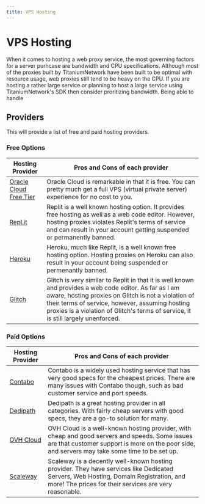 ```yaml
---
title: VPS Hosting
---
```


# VPS Hosting

When it comes to hosting a web proxy service, the most governing factors for a server purhcase are bandwidth and CPU specifications.
Although most of the proxies built by TitaniumNetwork have been built to be optimal with resource usage, web proxies still tend to be heavy on the CPU.
If you are hosting a rather large service or planning to host a large service using TitaniumNetwork's SDK then consider proritizing bandwidth. Being able to handle

## Providers

This will provide a list of free and paid hosting providers.

### Free Options

| Hosting Provider                                            | Pros and Cons of each provider                                                                                                                                                                                                                                                                         |
| ----------------------------------------------------------- | ------------------------------------------------------------------------------------------------------------------------------------------------------------------------------------------------------------------------------------------------------------------------------------------------------ |
| [Oracle Cloud Free Tier](https://www.oracle.com/cloud/free) | Oracle Cloud is remarkable in that it is free. You can pretty much get a full VPS (virtual private server) experience for no cost to you.                                                                                                                                                              |
| [Repl.it](https://repl.it)                                  | Replit is a well known hosting option. It provides free hosting as well as a web code editor. However, hosting proxies violates Replit's terms of service and can result in your account getting suspended or permanently banned.                                                                      |
| [Heroku](https://heroku.com)                                | Heroku, much like Replit, is a well known free hosting option. Hosting proxies on Heroku can also result in your account being suspended or permenantly banned.                                                                                                                                        |
| [Glitch](https://glitch.com)                                | Glitch is very similar to Replit in that it is well known and provides a web code editor. As far as I am aware, hosting proxies on Glitch is not a violation of their terms of service, however, assuming hosting proxies is a violation of Glitch's terms of service, it is still largely unenforced. |

### Paid Options

| Hosting Provider                  | Pros and Cons of each provider                                                                                                                                                                   |
| --------------------------------- | ------------------------------------------------------------------------------------------------------------------------------------------------------------------------------------------------ |
| [Contabo](https://contabo.com)    | Contabo is a widely used hosting service that has very good specs for the cheapest prices. There are many issues with Contabo though, such as bad customer service and port speeds.              |
| [Dedipath](https://dedipath.com)  | Dedipath is a great hosting provider in all categories. With fairly cheap servers with good specs, they are a go-to solution for many.                                                           |
| [OVH Cloud](https://ovhcloud.com) | OVH Cloud is a well-known hosting provider, with cheap and good servers and speeds. Some issues are that customer support is more on the poor side, and servers may take some time to be set up. |
| [Scaleway](https://scaleway.com)  | Scaleway is a decently well-known hosting provider. They have services like Dedicated Servers, Web Hosting, Domain Registration, and more! The prices for their services are very reasonable.    |
